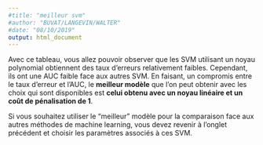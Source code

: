 ```yaml
---
#title: "meilleur svm"
#author: "BUVAT/LANGEVIN/WALTER"
#date: "08/10/2019"
output: html_document
---
```


Avec ce tableau, vous allez pouvoir observer que les SVM utilisant un noyau polynomial obtiennent des taux d'erreurs relativement faibles. Cependant, ils ont une AUC faible face aux autres SVM. En faisant, un compromis entre le taux d'erreur et l'AUC, le __meilleur modèle__ que l'on peut obtenir avec les choix qui sont disponibles est __celui obtenu avec un noyau linéaire et un coût de pénalisation de 1__.  

Si vous souhaitez utiliser le "meilleur" modèle pour la comparaison face aux autres méthodes de machine learning, vous devez revenir à l'onglet précédent et choisir les paramètres associés à ces SVM. 
